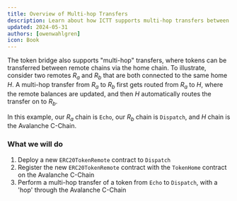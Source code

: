 ```yaml
---
title: Overview of Multi-hop Transfers
description: Learn about how ICTT supports multi-hop transfers between spoke chains.
updated: 2024-05-31
authors: [owenwahlgren]
icon: Book
---
```


The token bridge also supports "multi-hop" transfers, where tokens can be transferred between remote chains via the home chain. To illustrate, consider two remotes _R<sub>a</sub>_ and _R<sub>b</sub>_ that are both connected to the same home _H_. A multi-hop transfer from _R<sub>a</sub>_ to _R<sub>b</sub>_ first gets routed from _R<sub>a</sub>_ to _H_, where the remote balances are updated, and then _H_ automatically routes the transfer on to _R<sub>b</sub>_.

In this example, our _R<sub>a</sub>_ chain is `Echo`, our _R<sub>b</sub>_ chain is `Dispatch`, and _H_ chain is the Avalanche C-Chain.

### What we will do

1. Deploy a new `ERC20TokenRemote` contract to `Dispatch`
2. Register the new `ERC20TokenRemote` contract with the `TokenHome` contract on the Avalanche C-Chain
3. Perform a multi-hop transfer of a token from `Echo` to `Dispatch`, with a 'hop' through the Avalanche C-Chain


<Quiz quizId="127"/>